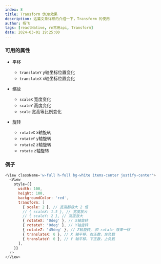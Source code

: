 ```yaml
---
index: 8
title: Transform 伪3D效果
description: 这篇文章详细的介绍一下，Transform 的使用
author: 杨飞
tags: [reactNative, rn常用api, Transform]
date: 2024-03-01 19:25:00
---
```


### 可用的属性

- 平移
  - `translateY` y轴坐标位置变化
  - `translateX` x轴坐标位置变化

- 缩放
  - `scaleX` 宽度变化
  - `scaleY` 高度变化
  - `scale`  宽高等比例变化

- 旋转
  - `rotateX` x轴旋转
  - `rotateY` y轴旋转
  - `rotateZ` z轴旋转
  - `rotate`  z轴旋转


### 例子

```javascript
<View className='w-full h-full bg-white items-center justify-center'>
  <View
    style={{
      width: 100,
      height: 100,
      backgroundColor: 'red',
      transform: [
        { scale: 2 }, // 宽高都放大 2 倍
        // { scaleX: 1.5 }, // 宽度放大
        // { scaleY: 2 }, // 高度放大
        { rotateX: '0deg' }, // X轴旋转
        { rotateY: '0deg' }, // Y轴旋转
        { rotateZ: '45deg' }, // Z轴旋转, 和 rotate 效果一样
        { translateX: 0 }, // X 轴平移，右正数，左负数
        { translateY: 0 }, // Y 轴平移，下正数，上负数
      ],
    }}
  />
</View>
```

